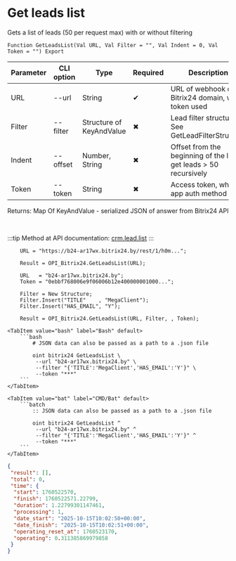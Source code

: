 ﻿---
sidebar_position: 4
description: Get leads list and other functions to work with Bitrix24 in the Open Integration Package, a free open-source integration library for 1C:Enterprise 8, OneScript and CLI
keywords: [1C, 1С, 1С:Enterprise, 1С:Enterprise 8.3, API, Integration, Services, Exchange, OneScript, CLI, Bitrix24]
---


# Get leads list
 Gets a list of leads (50 per request max) with or without filtering



`Function GetLeadsList(Val URL, Val Filter = "", Val Indent = 0, Val Token = "") Export`

  | Parameter | CLI option | Type | Required | Description |
  |-|-|-|-|-|
  | URL | --url | String | &#x2714; | URL of webhook or a Bitrix24 domain, when token used |
  | Filter | --filter | Structure of KeyAndValue | &#x2716; | Lead filter structure. See GetLeadFilterStructure |
  | Indent | --offset | Number, String | &#x2716; | Offset from the beginning of the list to get leads > 50 recursively |
  | Token | --token | String | &#x2716; | Access token, when app auth method used |

  
  Returns:  Map Of KeyAndValue - serialized JSON of answer from Bitrix24 API

<br/>

:::tip
Method at API documentation: [crm.lead.list](https://dev.1c-bitrix.ru/rest_help/crm/leads/crm_lead_list.php)
:::
<br/>


```bsl title="1C:Enterprise/OneScript code example"
    URL = "https://b24-ar17wx.bitrix24.by/rest/1/h0m...";

    Result = OPI_Bitrix24.GetLeadsList(URL);

    URL   = "b24-ar17wx.bitrix24.by";
    Token = "0ebbf768006e9f06006b12e400000001000...";

    Filter = New Structure;
    Filter.Insert("TITLE"    , "MegaClient");
    Filter.Insert("HAS_EMAIL", "Y");

    Result = OPI_Bitrix24.GetLeadsList(URL, Filter, , Token);
```
 

 <Tabs>
  
    <TabItem value="bash" label="Bash" default>
        ```bash
            # JSON data can also be passed as a path to a .json file
            
            oint bitrix24 GetLeadsList \
             --url "b24-ar17wx.bitrix24.by" \
             --filter "{'TITLE':'MegaClient','HAS_EMAIL':'Y'}" \
             --token "***"
        ```
    </TabItem>
  
    <TabItem value="bat" label="CMD/Bat" default>
        ```batch
            :: JSON data can also be passed as a path to a .json file
            
            oint bitrix24 GetLeadsList ^
             --url "b24-ar17wx.bitrix24.by" ^
             --filter "{'TITLE':'MegaClient','HAS_EMAIL':'Y'}" ^
             --token "***"
        ```
    </TabItem>
</Tabs>


```json title="Result"
{
 "result": [],
 "total": 0,
 "time": {
  "start": 1760522570,
  "finish": 1760522571.22799,
  "duration": 1.22799301147461,
  "processing": 1,
  "date_start": "2025-10-15T10:02:50+00:00",
  "date_finish": "2025-10-15T10:02:51+00:00",
  "operating_reset_at": 1760523170,
  "operating": 0.311385869979858
 }
}
```
